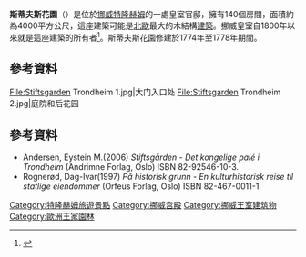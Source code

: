 {{expand|time=2015-01-17T05:02:48+00:00}}
{{orphan|time=2015-01-17T05:02:48+00:00}}
{{Infobox building
|name=斯蒂夫斯花園<br>Stiftsgården
|image=Stiftsgaarden Trondheim.jpg
|caption=斯蒂夫斯花園
|location_town=[[特隆赫姆|特隆赫姆]]
|location_country=[[挪威|挪威]]
|architect=可能是Christian Lerche
|client=Cecilie Christine Schøller
|engineer=
|construction_start_date=1774
|completion_date=1778
|date_demolished=
|cost=
|structural_system=
|style=[[包豪斯|包豪斯]],加入[[洛可可|洛可可]]和[[新古典主义|新古典主义]]的元素
}}
{{Coord|63|25|54|N|10|23|42|E|region:NO|display=title}}
'''斯蒂夫斯花園'''（{{lang-no|Stiftsgården}}）是位於[[挪威|挪威]][[特隆赫姆|特隆赫姆]]的一處皇室官邸，擁有140個房間，面積約為4000平方公尺，這座建築可能是[[北歐|北歐]]最大的木結構[[建築|建築]]。挪威皇室自1800年以來就是這座建築的所有者<ref>{{Cite web |url=http://www.kongehuset.no/c26992/artikkel/vis.html?tid=27636 |title=''Stiftsgården'' (Kunstindustrimuseum) |accessdate=2015-01-17 |archive-date=2013-01-31 |archive-url=https://web.archive.org/web/20130131152636/http://www.kongehuset.no/c26992/artikkel/vis.html?tid=27636 |dead-url=yes }}</ref>。斯蒂夫斯花園修建於1774年至1778年期間。

==參考資料==
<gallery>
File:Stiftsgarden Trondheim 1.jpg|大门入口处
File:Stiftsgarden Trondheim 2.jpg|庭院和后花园
</gallery>
==參考資料==
{{reflist}}
*Andersen, Eystein M.(2006) ''Stiftsgården - Det kongelige palé i Trondheim'' (Andrimne Forlag, Oslo) ISBN 82-92546-10-3.
*Rognerød, Dag-Ivar(1997) ''På historisk grunn - En kulturhistorisk reise til statlige eiendommer'' (Orfeus Forlag, Oslo) ISBN 82-467-0011-1.

{{Commons category|Stiftsgården}}
{{European building-stub}}
{{挪威王宫}}

[[Category:特隆赫姆旅遊景點|Category:特隆赫姆旅遊景點]]
[[Category:挪威宫殿|Category:挪威宫殿]]
[[Category:挪威王室建筑物|Category:挪威王室建筑物]]
[[Category:歐洲王家園林|Category:歐洲王家園林]]